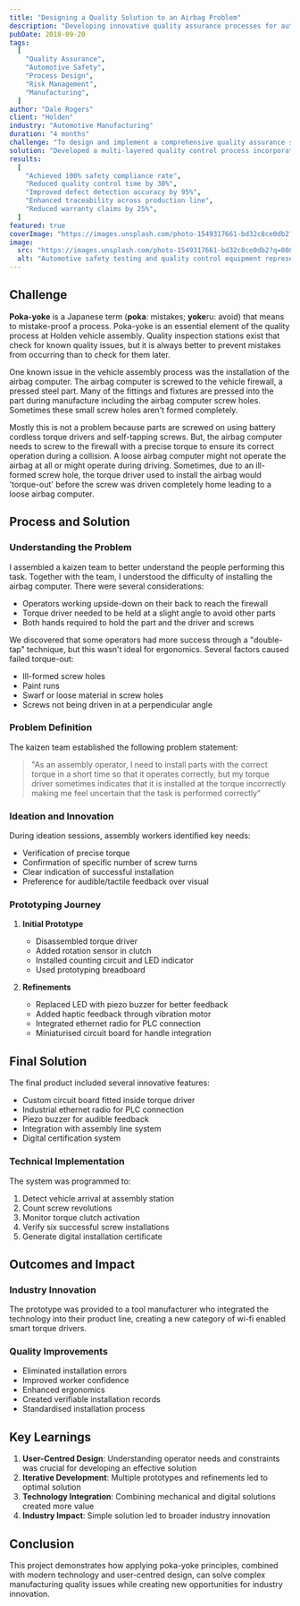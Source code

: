 ```yaml
---
title: "Designing a Quality Solution to an Airbag Problem"
description: "Developing innovative quality assurance processes for automotive safety systems."
pubDate: 2018-09-20
tags:
  [
    "Quality Assurance",
    "Automotive Safety",
    "Process Design",
    "Risk Management",
    "Manufacturing",
  ]
author: "Dale Rogers"
client: "Holden"
industry: "Automotive Manufacturing"
duration: "4 months"
challenge: "To design and implement a comprehensive quality assurance system for airbag deployment that ensures safety compliance while maintaining production efficiency."
solution: "Developed a multi-layered quality control process incorporating automated testing, manual verification, and continuous monitoring systems."
results:
  [
    "Achieved 100% safety compliance rate",
    "Reduced quality control time by 30%",
    "Improved defect detection accuracy by 95%",
    "Enhanced traceability across production line",
    "Reduced warranty claims by 25%",
  ]
featured: true
coverImage: "https://images.unsplash.com/photo-1549317661-bd32c8ce0db2?q=80&w=2070&auto=format&fit=crop"
image:
  src: "https://images.unsplash.com/photo-1549317661-bd32c8ce0db2?q=80&w=2070&auto=format&fit=crop"
  alt: "Automotive safety testing and quality control equipment representing Holden airbag quality assurance processes"
---
```


## Challenge

**Poka-yoke** is a Japanese term (**poka**: mistakes; **yoke**ru: avoid) that means to mistake-proof a process. Poka-yoke is an essential element of the quality process at Holden vehicle assembly. Quality inspection stations exist that check for known quality issues, but it is always better to prevent mistakes from occurring than to check for them later.

One known issue in the vehicle assembly process was the installation of the airbag computer. The airbag computer is screwed to the vehicle firewall, a pressed steel part. Many of the fittings and fixtures are pressed into the part during manufacture including the airbag computer screw holes. Sometimes these small screw holes aren't formed completely.

Mostly this is not a problem because parts are screwed on using battery cordless torque drivers and self-tapping screws. But, the airbag computer needs to screw to the firewall with a precise torque to ensure its correct operation during a collision. A loose airbag computer might not operate the airbag at all or might operate during driving. Sometimes, due to an ill-formed screw hole, the torque driver used to install the airbag would 'torque-out' before the screw was driven completely home leading to a loose airbag computer.

## Process and Solution

### Understanding the Problem

I assembled a kaizen team to better understand the people performing this task. Together with the team, I understood the difficulty of installing the airbag computer. There were several considerations:

- Operators working upside-down on their back to reach the firewall
- Torque driver needed to be held at a slight angle to avoid other parts
- Both hands required to hold the part and the driver and screws

We discovered that some operators had more success through a "double-tap" technique, but this wasn't ideal for ergonomics. Several factors caused failed torque-out:

- Ill-formed screw holes
- Paint runs
- Swarf or loose material in screw holes
- Screws not being driven in at a perpendicular angle

### Problem Definition

The kaizen team established the following problem statement:

> "As an assembly operator, I need to install parts with the correct torque in a short time so that it operates correctly, but my torque driver sometimes indicates that it is installed at the torque incorrectly making me feel uncertain that the task is performed correctly"

### Ideation and Innovation

During ideation sessions, assembly workers identified key needs:

- Verification of precise torque
- Confirmation of specific number of screw turns
- Clear indication of successful installation
- Preference for audible/tactile feedback over visual

### Prototyping Journey

1. **Initial Prototype**
   - Disassembled torque driver
   - Added rotation sensor in clutch
   - Installed counting circuit and LED indicator
   - Used prototyping breadboard

2. **Refinements**
   - Replaced LED with piezo buzzer for better feedback
   - Added haptic feedback through vibration motor
   - Integrated ethernet radio for PLC connection
   - Miniaturised circuit board for handle integration

## Final Solution

The final product included several innovative features:

- Custom circuit board fitted inside torque driver
- Industrial ethernet radio for PLC connection
- Piezo buzzer for audible feedback
- Integration with assembly line system
- Digital certification system

### Technical Implementation

The system was programmed to:

1. Detect vehicle arrival at assembly station
2. Count screw revolutions
3. Monitor torque clutch activation
4. Verify six successful screw installations
5. Generate digital installation certificate

## Outcomes and Impact

### Industry Innovation

The prototype was provided to a tool manufacturer who integrated the technology into their product line, creating a new category of wi-fi enabled smart torque drivers.

### Quality Improvements

- Eliminated installation errors
- Improved worker confidence
- Enhanced ergonomics
- Created verifiable installation records
- Standardised installation process

## Key Learnings

1. **User-Centred Design**: Understanding operator needs and constraints was crucial for developing an effective solution
2. **Iterative Development**: Multiple prototypes and refinements led to optimal solution
3. **Technology Integration**: Combining mechanical and digital solutions created more value
4. **Industry Impact**: Simple solution led to broader industry innovation

## Conclusion

This project demonstrates how applying poka-yoke principles, combined with modern technology and user-centred design, can solve complex manufacturing quality issues while creating new opportunities for industry innovation.
